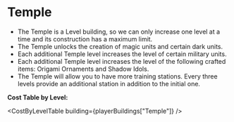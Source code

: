 
# Temple

- The Temple is a <Link to="/docs/game-concepts/buildings#types-of-buildings">Level building</Link>, so we can only increase one level at a time and its construction has a maximum limit.
- The Temple unlocks the creation of <Link to="/docs/game-concepts/military-units#magic-units">magic units</Link> and certain <Link to="/docs/game-concepts/military-units#dark-units">dark units</Link>.
- Each additional Temple level increases the level of certain <Link to="/docs/game-concepts/military-units">military units</Link>.
- Each additional Temple level increases the level of the following crafted items: Origami Ornaments and Shadow Idols.
- The Temple will allow you to have more training stations. Every three levels provide an additional station in addition to the initial one.

**Cost Table by Level:**

<CostByLevelTable building={playerBuildings["Temple"]} />
